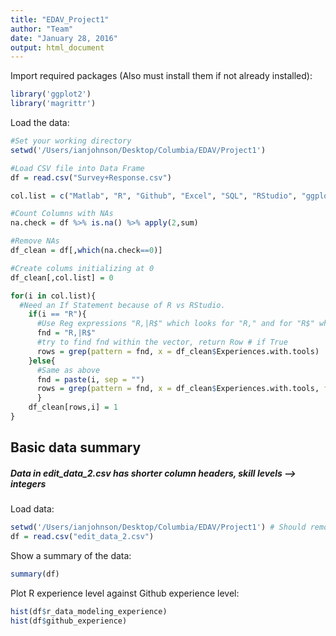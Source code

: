 ```yaml
---
title: "EDAV_Project1"
author: "Team"
date: "January 28, 2016"
output: html_document
---
```


Import required packages
(Also must install them if not already installed):
```r
library('ggplot2')
library('magrittr')
```

Load the data:
```r
#Set your working directory
setwd('/Users/ianjohnson/Desktop/Columbia/EDAV/Project1')

#Load CSV file into Data Frame
df = read.csv("Survey+Response.csv")

col.list = c("Matlab", "R", "Github", "Excel", "SQL", "RStudio", "ggplot2", "shell (terminal / command line)", "C/C++", "Python", "Stata", "LaTeX", "XML", "Web: html css js", "google drive (formerly docs)", "Sweave/knitr","dropbox", "SPSS", "regular expressions (grep)", "lattice" )

#Count Columns with NAs
na.check = df %>% is.na() %>% apply(2,sum)

#Remove NAs
df_clean = df[,which(na.check==0)]

#Create colums initializing at 0
df_clean[,col.list] = 0

for(i in col.list){
  #Need an If Statement because of R vs RStudio. 
    if(i == "R"){ 
      #Use Reg expressions "R,|R$" which looks for "R," and for "R$" which means there is nothing after R (line 87 caused this issue)
      fnd = "R,|R$"
      #try to find fnd within the vector, return Row # if True
      rows = grep(pattern = fnd, x = df_clean$Experiences.with.tools)
    }else{
      #Same as above
      fnd = paste(i, sep = "")
      rows = grep(pattern = fnd, x = df_clean$Experiences.with.tools, fixed = TRUE)
      }
    df_clean[rows,i] = 1
}
```






## Basic data summary
##### Data in edit_data_2.csv has shorter column headers, skill levels --> integers
Load data:
```r
setwd('/Users/ianjohnson/Desktop/Columbia/EDAV/Project1') # Should remove?
df = read.csv("edit_data_2.csv")
```
Show a summary of the data:
```r
summary(df)
```
Plot R experience level against Github experience level:
```r
hist(df$r_data_modeling_experience)
hist(df$github_experience)
```

